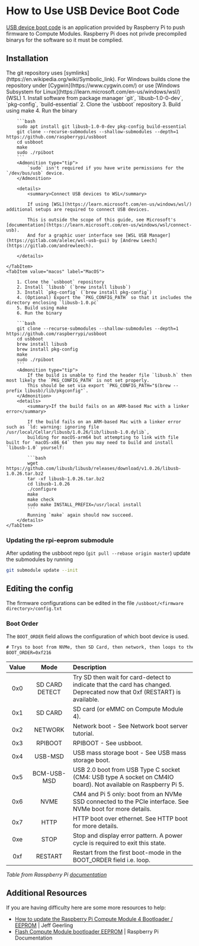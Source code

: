 

# How to Use USB Device Boot Code

[USB device boot code](https://github.com/raspberrypi/usbboot) is an application provided by Raspberry Pi to push firmware to Compute Modules.
Raspberry Pi does not privde precompiled binarys for the software so it must be complied.

## Installation

<Tabs groupId='system'>
    <TabItem value="linux" label="Linux / Cygwin / WSL" default >
        <Admonition type="warning">
            The git repository uses [symlinks](https://en.wikipedia.org/wiki/Symbolic_link).
            For Windows builds clone the repository under [Cygwin](https://www.cygwin.com/)
            or use [Windows Subsystem for Linux](https://learn.microsoft.com/en-us/windows/wsl/) (WSL)
        </Admonition>
        1. Install software from package manager `git`, `libusb-1.0-0-dev`, `pkg-config`, `build-essential`
        2. Clone the `usbboot` repository
        3. Build using make
        4. Run the binary

        ```bash
        sudo apt install git libusb-1.0-0-dev pkg-config build-essential
        git clone --recurse-submodules --shallow-submodules --depth=1 https://github.com/raspberrypi/usbboot
        cd usbboot
        make
        sudo ./rpiboot
        ```
        <Admonition type="tip">
            `sudo` isn't required if you have write permissions for the `/dev/bus/usb` device.
        </Admonition>

        <details>
            <summary>Connect USB devices to WSL</summary>

            If using [WSL](https://learn.microsoft.com/en-us/windows/wsl/) additional setups are required to connect USB devices.
            
            This is outside the scope of this guide, see Microsoft's [documentation](https://learn.microsoft.com/en-us/windows/wsl/connect-usb).
            And for a graphic user interface see [WSL USB Manager](https://gitlab.com/alelec/wsl-usb-gui) by [Andrew Leech](https://gitlab.com/andrewleech).

        </details>

    </TabItem>
    <TabItem value="macos" label="MacOS">

        1. Clone the `usbboot` repository
        2. Install `libusb` (`brew install libusb`)
        3. Install `pkg-config` (`brew install pkg-config`)
        4. (Optional) Export the `PKG_CONFIG_PATH` so that it includes the directory enclosing `libusb-1.0.pc`
        5. Build using make
        6. Run the binary

        ```bash
        git clone --recurse-submodules --shallow-submodules --depth=1 https://github.com/raspberrypi/usbboot
        cd usbboot
        brew install libusb
        brew install pkg-config
        make
        sudo ./rpiboot
        ```
        <Admonition type="tip">
            If the build is unable to find the header file `libusb.h` then most likely the `PKG_CONFIG_PATH` is not set properly.
            This should be set via export `PKG_CONFIG_PATH="$(brew --prefix libusb)/lib/pkgconfig"`.
        </Admonition>
        <details>
            <summary>If the build fails on an ARM-based Mac with a linker error</summary>

            If the build fails on an ARM-based Mac with a linker error such as `ld: warning: ignoring file /usr/local/Cellar/libusb/1.0.26/lib/libusb-1.0.dylib`,
            building for macOS-arm64 but attempting to link with file built for `macOS-x86_64` then you may need to build and install `libusb-1.0` yourself:

            ```bash
            wget https://github.com/libusb/libusb/releases/download/v1.0.26/libusb-1.0.26.tar.bz2
            tar -xf libusb-1.0.26.tar.bz2
            cd libusb-1.0.26
            ./configure
            make
            make check
            sudo make INSTALL_PREFIX=/usr/local install
            ```
            Running `make` again should now succeed.
        </details>
    </TabItem>
</Tabs>

### Updating the rpi-eeprom submodule
After updating the usbboot repo (`git pull --rebase origin master`) update the submodules by running

```bash
git submodule update --init
```

## Editing the config
The firmware configurations can be edited in the file `/usbboot/<firmware directory>/config.txt`

### Boot Order
The `BOOT_ORDER` field allows the configuration of which boot device is used.

```txt
# Trys to boot from NVMe, then SD Card, then network, then loops to the start
BOOT_ORDER=0xf216
```


| Value	| Mode           | Description                                                                                                             |
| :---: | :------------: | :---------------------------------------------------------------------------------------------------------------------- |
| 0x0   | SD CARD DETECT | Try SD then wait for card-detect to indicate that the card has changed. Deprecated now that 0xf (RESTART) is available. |
| 0x1   | SD CARD        | SD card (or eMMC on Compute Module 4).                                                                                  |
| 0x2   | NETWORK        | Network boot - See Network boot server tutorial.                                                                        |
| 0x3   | RPIBOOT        | RPIBOOT - See usbboot.                                                                                                  |
| 0x4   | USB-MSD        | USB mass storage boot - See USB mass storage boot.                                                                      |
| 0x5   | BCM-USB-MSD    | USB 2.0 boot from USB Type C socket (CM4: USB type A socket on CM4IO board). Not available on Raspberry Pi 5.           |
| 0x6   | NVME           | CM4 and Pi 5 only: boot from an NVMe SSD connected to the PCIe interface. See NVMe boot for more details.               |
| 0x7   | HTTP           | HTTP boot over ethernet. See HTTP boot for more details.                                                                |
| 0xe   | STOP           | Stop and display error pattern. A power cycle is required to exit this state.                                           |
| 0xf   | RESTART        | Restart from the first boot-mode in the BOOT_ORDER field i.e. loop.                                                     |

*Table from Rasspberry Pi [documentation](https://www.raspberrypi.com/documentation/computers/raspberry-pi.html#boot_order-fields)*

## Additional Resources
If you are having difficulty here are some more resources to help:

- [How to update the Raspberry Pi Compute Module 4 Bootloader / EEPROM](https://www.jeffgeerling.com/blog/2022/how-update-raspberry-pi-compute-module-4-bootloader-eeprom) | Jeff Geerling
- [Flash Compute Module bootloader EEPROM](https://www.raspberrypi.com/documentation/computers/compute-module.html#compute-module-eeprom-bootloader) | Raspberry Pi Documentation